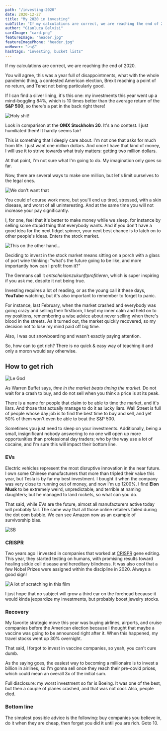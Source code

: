 ```yaml
---
path: "/investing-2020"
date: 2020-12-27
title: "My 2020 in investing"
subTitle: "If my calculations are correct, we are reaching the end of 2020"
author: "Gianluca Belvisi"
cardImage: "card.png"
featureImage: "header.jpg"
featureImagePhone: "header.jpg"
onHover: "📈💰"
hashtags: "investing, bucket lists"
---
```

If my calculations are correct, we are reaching the end of 2020.

You will agree, this was a year full of disappointments, what with the whole pandemic thing, a contested American election, Brexit reaching a point of no return, and Tenet not being particularly good.

If I can find a silver lining, it's this one: my investments this year went up a mind-boggling 84%, which is 10 times better than the average return of the **S&P 500**, so there's a pat in the back right there!

![Holy shit!](result.jpg)

Look in comparison at the **OMX Stockholm 30**. It's a no contest. I just humiliated them! It hardly seems fair!

This is something that I deeply care about. I'm not one that asks for much from life. I just want one million dollars. And once I have that kind of money, I will use it to strive towards what truly matters: getting two million dollars.

At that point, I'm not sure what I'm going to do. My imagination only goes so far.

Now, there are several ways to make one million, but let's limit ourselves to the legal ones.

![We don't want that](workaholism.jpg)

You could of course work more, but you'll end up tired, stressed, with a skin disease, and worst of all uninteresting. And at the same time you will not increase your pay significantly.

I, for one, feel that it's better to make money while we sleep, for instance by selling some stupid thing that everybody wants. And if you don't have a good idea for the next fidget spinner, your next best chance is to latch on to other people's ideas. Enters the stock market.

![This on the other hand...](trading-places.jpg)

Deciding to invest in the stock market means sitting on a porch with a glass of port wine thinking: "what's the future going to be like, and more importantly how can I profit from it?"

The Germans call it *entscheidenzukunftprofitieren*, which is super inspiring if you ask me, despite it not being true.

Investing requires a lot of reading, or as the young call it these days, **YouTube** watching, but it's also important to remember to forget to panic.

For instance, last February, when the market crashed and everybody was going crazy and selling their firstborn, I kept my inner calm and held on to my positions, remembering [a wise advice](https://www.investopedia.com/articles/financial-theory/08/contrarian-investing.asp) about never selling when there's blood in the streets. As it turned out, the market quickly recovered, so my decision not to lose my mind paid off big time.

Also, I was out snowboarding and wasn't exactly paying attention.

So, how can to get rich? There is no quick & easy way of teaching it and only a moron would say otherwise.

## How to get rich

![Le God](buffett.jpeg)

As Warren Buffet says, *time in the market beats timing the market*. Do not wait for a crash to buy, and do not sell when you think a price is at its peak.

There is a name for people that claim to be able to time the market, and it's liars. And those that actually manage to do it as lucky liars. Wall Street is full of people whose day job is to find the best time to buy and sell, and yet 50% of them won't even be able to beat the S&P 500.

Sometimes you just need to sleep on your investments. Additionally, being a small, insignificant nobody answering to no one will open up more opportunities than professional day traders; who by the way use a lot of cocaine, and I'm sure this will impact their bottom line.

### EVs

Electric vehicles represent the most disruptive innovation in the near future. I own some Chinese manufacturers that more than tripled their value this year, but Tesla is by far my best investment. I bought it when the company was very close to running out of money, and now I'm up 1200%. I find **Elon Musk** to be extremely weird, unpredictable, and terrible at naming daughters; but he managed to land rockets, so what can you do.

That said, while EVs are the future, almost all manufacturers active today will probably fail. The same way that all those online retailers failed during the dot com bubble. We can see Amazon now as an example of survivorship bias.

![SB](survivorship_bias_plane.png)


### CRISPR

Two years ago I invested in companies that worked at [CRISPR](https://en.wikipedia.org/wiki/CRISPR) gene editing. This year, they started testing on humans, with promising results toward healing sickle cell disease and hereditary blindness. It was also cool that a few Nobel Prizes were assigned within the discipline in 2020. Always a good sign!

![A lot of scratching in this film](gattaca.jpg)

I just hope that no subject will grow a third ear on the forehead because it would kinda jeopardize my investments, but probably boost jewelry stocks.

### Recovery

My favorite strategic move this year was buying airlines, airports, and cruise companies before the American election because I thought that maybe a vaccine was going to be announced right after it. When this happened, my travel stocks went up 30% overnight.

That said, I forgot to invest in vaccine companies, so yeah, you can't cure dumb.

As the saying goes, the easiest way to becoming a millionaire is to invest a billion in airlines, so I'm gonna sell once they reach their pre-covid prices, which could mean an overall 3x of the initial sum.

Full disclosure: my worst investment so far is Boeing. It was one of the best, but then a couple of planes crashed, and that was not cool. Also, people died.

### Bottom line

The simplest possible advice is the following: buy companies you believe in, do it when they are cheap, then forget you did it until you are rich. Goto 10.